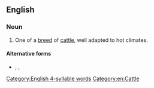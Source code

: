 {{also|afrikander}}
==English==

===Noun===
{{en-noun}}

# One of a [[breed]] of [[cattle]], well adapted to hot climates.

====Alternative forms====
* {{l|en|Africander}}, {{l|en|afrikander}}, {{l|en|africander}}

[[Category:English 4-syllable words]]
[[Category:en:Cattle]]